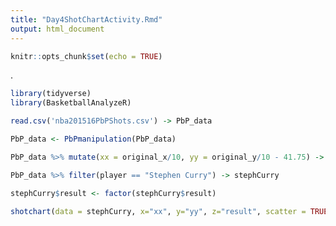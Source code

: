 ```yaml
---
title: "Day4ShotChartActivity.Rmd"
output: html_document
---
```


```r
knitr::opts_chunk$set(echo = TRUE)
```

.
```r
library(tidyverse)
library(BasketballAnalyzeR)
```

```r
read.csv('nba201516PbPShots.csv') -> PbP_data
```

```r
PbP_data <- PbPmanipulation(PbP_data)
```

```r
PbP_data %>% mutate(xx = original_x/10, yy = original_y/10 - 41.75) -> PbP_data
```


```r
PbP_data %>% filter(player == "Stephen Curry") -> stephCurry
```


```r
stephCurry$result <- factor(stephCurry$result)
```


```r
shotchart(data = stephCurry, x="xx", y="yy", z="result", scatter = TRUE)
```
 


